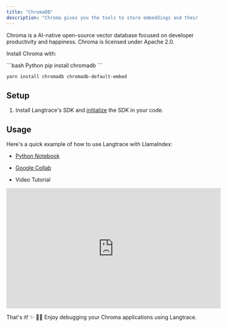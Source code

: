 ```yaml
---
title: "ChromaDB"
description: "Chroma gives you the tools to store embeddings and their metadata."
---
```


Chroma is a AI-native open-source vector database focused on developer productivity and happiness. Chroma is licensed under Apache 2.0.

Install Chroma with:

<CodeGroup>
```bash Python
pip install chromadb
```

```bash Typescript
yarn install chromadb chromadb-default-embed
```

</CodeGroup>

## Setup

1. Install Langtrace's SDK and [initialize](/quickstart) the SDK in your code.

## Usage

Here's a quick example of how to use Langtrace with LlamaIndex:

- [Python Notebook](https://github.com/Scale3-Labs/langtrace-docs/blob/main/langtrace-examples/chroma-example/chroma-starter.py.ipynb)

- [Google Collab](https://colab.research.google.com/github/Scale3-Labs/langtrace-docs/blob/main/langtrace-examples/chroma-example/chroma-starter.py.ipynb)

- Video Tutorial

<iframe
  width="560"
  height="315"
  src="https://www.youtube.com/embed/DFgngVQ3hUM?si=Jr2LhsTAY7bR4Uh1"
  title="YouTube video player"
  frameborder="0"
  allow="accelerometer; autoplay; clipboard-write; encrypted-media; gyroscope; picture-in-picture; web-share"
  referrerpolicy="strict-origin-when-cross-origin"
  allowfullscreen
></iframe>

That's it! ✨ 🧙‍♂️ Enjoy debugging your Chroma applications using Langtrace.
